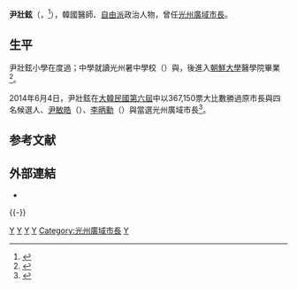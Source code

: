 {{Infobox_President
| name = 尹壯鉉
| original_name = {{lang|ko|윤장현}}
| image = 
| office = [[File:Flag_of_Gwangju.svg|22px]] 第12任[[光州廣域市長|光州廣域市長]]
| premier = 
| term_start =2014年7月1日
| term_end =2018年6月30日
| predecessor = {{link-ko|姜雲太|강운태}}
| successor = [[李庸燮|李庸燮]]
| birth_date = {{birth date and age|1949|4|26}}
| birth_place = {{ROK}}[[全羅南道|全羅南道]][[光州市|光州市]]{{link-ko|社稷洞 (光州)|사직동 (광주)|龜洞}}<br>{{small|（今[[光州廣域市|光州廣域市]]{{link-ko|社稷洞 (光州)|사직동 (광주)|社稷洞}}）}}
| native_place = 
| spouse =손화정 
| marriage_date =
| children =1子3女 
| bothers = 
| religion =[[天主教|天主教]]
| party = {{MPK}}
}}

'''尹壯鉉'''（{{lang-ko|'''윤장현'''}}，{{bd|1949年|4月26日|||catIdx=y尹壯鉉}}<ref name=li>{{Cite web |url=https://www.gwangju.go.kr/contents.do?S=S01&M=170605010000 |title=광역시 ｜역대광주시장｜광주의 현재/미래｜빛고을소개｜광주광역시청  홈페이지 |accessdate=2014-11-04 |archive-date=2014-11-04 |archive-url=https://web.archive.org/web/20141104123318/https://www.gwangju.go.kr/contents.do?S=S01&M=170605010000 |dead-url=yes }}</ref>），韓國醫師、[[自由派|自由派]]政治人物，曾任[[光州廣域市長|光州廣域市長]]。

==生平==
尹壯鉉小學在{{link-ko|光州瑞南初級學校|광주서석초등학교}}度過；中學就讀光州暑中學校（{{lang-ko|광주서중학교}}）與{{link-ko|慈幼會高等學校|살레시오고등학교}}，後進入[[朝鮮大學_(韓國)|朝鮮大學]]醫學院畢業<ref>{{Cite web |url=http://vote64.npad.kr/?project=%EC%9C%A4%EC%9E%A5%ED%98%8411699 |title=윤장현｜새정치민주연합 |access-date=2014-11-04 |archive-url=https://web.archive.org/web/20141104131205/http://vote64.npad.kr/?project=%EC%9C%A4%EC%9E%A5%ED%98%8411699 |archive-date=2014-11-04 |dead-url=yes }}</ref>。

2014年6月4日，尹壯鉉在[[大韓民國第六屆地方選舉|大韓民國第六屆]]{{link-ko|大韓民國第六屆廣域地方自治團體長選舉|대한민국 제6회 지방 선거 광역자치단체장|廣域地方自治團體長選舉}}中以367,150票大比數勝過原市長{{link-ko|姜雲太|강운태}}與四名候選人{{link-ko|李正宰|이정재}}、[[尹敏皓|尹敏皓]]（{{lang-ko|윤민호}}）、[[李昞勳|李昞勳]]（{{lang-ko|이병훈}}）與{{link-ko|李炳浣|이병완}}當選光州廣域市長<ref>{{Cite web |url=http://m.yna.co.kr/elec2014/contents/?cid=AKR20140605119800054 |title=연합뉴스 6·4 지방선거 |accessdate=2014-11-04 |archive-date=2014-11-11 |archive-url=https://web.archive.org/web/20141111182203/http://m.yna.co.kr/elec2014/contents/?cid=AKR20140605119800054 |dead-url=yes }}</ref>。

== 参考文献 ==
{{Reflist|30em}}

== 外部連結 ==
* {{official|http://www.idryoon.kr/|尹壯鉉個人網站}}

{{-}}
{{start box}}
{{s-gov|{{KOR}}}}
{{s-before|{{link-ko|姜雲太|강운태}}}}
{{s-title|[[光州市長列表|光州廣域市長]]|2014年－2018年}}
{{s-after|[[李庸燮|李庸燮]]}}
{{end box}}

[[Category:韩国医生|Y]]
[[Category:韓國科學家|Y]]
[[Category:韓國朝鮮大學校友|Y]]
[[Category:光州廣域市出身人物|Y]]
[[Category:光州廣域市長|Category:光州廣域市長]]
[[Category:尹姓|Y]]
